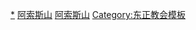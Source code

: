 {{Navbox
|name = 阿索斯山诸修道院
|title = [[Image:ICXC NIKA.svg|20px|Orthodox cross]][[阿索斯山]]诸修道院<small>（按创立时间先后排列）</small>
|state = {{{state|autocollapse}}}
|listclass = hlist
|image = [[Image:Karta Athos.PNG|75px|阿索斯山修道院地图]]
|list1 = 
* [[大拉伏拉|大拉伏拉修道院]]
* [[瓦托派季乌修道院]]
* [[伊维龙修道院]]
* [[希利安达里乌修道院]]
* {{link-en|狄奥尼修修道院|Dionysiou Monastery}}
* {{link-en|库特卢穆修修道院|Koutloumousiou Monastery}}
* [[潘多克拉托罗斯修道院]]
* {{link-en|克塞罗波塔穆修道院|Xeropotamou Monastery}}
* [[佐格拉夫修道院]]
* [[佐希亚里奥斯修道院]]
* [[卡拉卡拉修道院]]
* [[菲洛塞奥斯修道院]]
* [[西蒙岩修道院]]
* [[圣保罗修道院]]
* [[斯塔夫罗尼基塔修道院]]
* [[克赛诺丰多斯修道院]]
* [[圣额我略修道院]]
* [[埃斯菲格迈诺斯修道院]]
* [[圣潘代莱蒙修道院]]
* [[孔斯塔莫尼泰斯修道院]]
}}<noinclude>
{{collapsible option}}
[[Category:阿索斯山的修道院|*]]
[[Category:希腊宗教模板|阿索斯山]]
[[Category:修道院模板|阿索斯山]]
[[Category:东正教会模板]]
</noinclude>